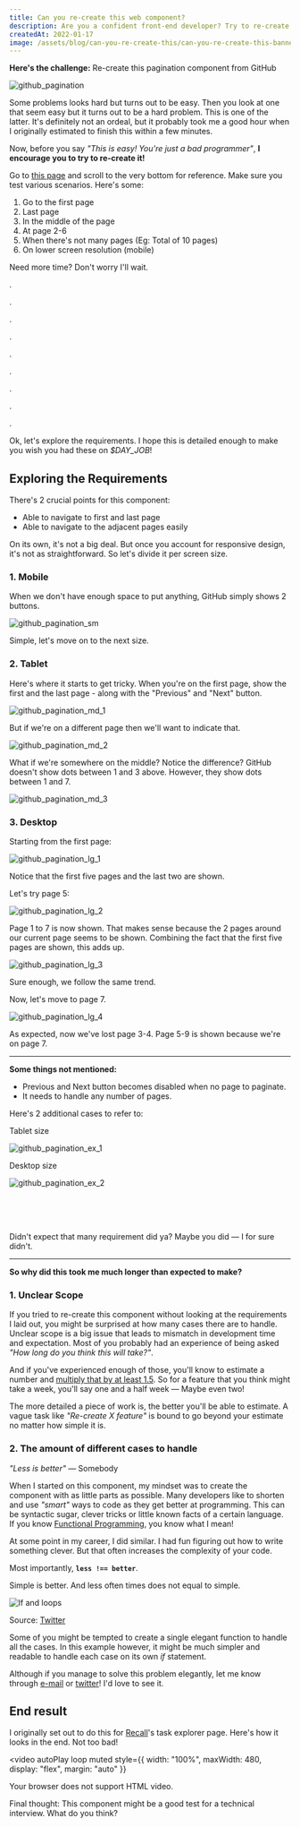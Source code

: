 ```yaml
---
title: Can you re-create this web component?
description: Are you a confident front-end developer? Try to re-create this pagination component from GitHub. In this article, I talk about how seemingly simple task can take a long time without proper evaluation.
createdAt: 2022-01-17
image: /assets/blog/can-you-re-create-this/can-you-re-create-this-banner.jpg
---
```


**Here's the challenge:**
Re-create this pagination component from GitHub

![github_pagination](/assets/blog/can-you-re-create-this/github_pagination.png)

Some problems looks hard but turns out to be easy. Then you look at one that seem easy but it turns out to be a hard problem. This is one of the latter.
It's definitely not an ordeal, but it probably took me a good hour when I originally estimated to finish this within a few minutes.

Now, before you say _"This is easy! You're just a bad programmer"_, **I encourage you to try to re-create it!**

Go to [this page](https://github.com/microsoft/vscode/issues) and scroll to the very bottom for reference. Make sure you test various scenarios. Here's some:

1. Go to the first page
2. Last page
3. In the middle of the page
4. At page 2-6
5. When there's not many pages (Eg: Total of 10 pages)
6. On lower screen resolution (mobile)

Need more time? Don't worry I'll wait.

.

.

.

.

.

.

.

.

.

Ok, let's explore the requirements. I hope this is detailed enough to make you wish you had these on _$DAY_JOB_!

## **Exploring the Requirements**

There's 2 crucial points for this component:

- Able to navigate to first and last page
- Able to navigate to the adjacent pages easily

On its own, it's not a big deal. But once you account for responsive design, it's not as straightforward.
So let's divide it per screen size.

### 1. Mobile

When we don't have enough space to put anything, GitHub simply shows 2 buttons.

![github_pagination_sm](/assets/blog/can-you-re-create-this/github_pagination_sm.png)

Simple, let's move on to the next size.

### 2. Tablet

Here's where it starts to get tricky.
When you're on the first page, show the first and the last page - along with the "Previous" and "Next" button.

![github_pagination_md_1](/assets/blog/can-you-re-create-this/github_pagination_md_1.png)

But if we're on a different page then we'll want to indicate that.

![github_pagination_md_2](/assets/blog/can-you-re-create-this/github_pagination_md_2.png)

What if we're somewhere on the middle? Notice the difference? GitHub doesn't show dots between 1 and 3 above. However, they show dots between 1 and 7.

![github_pagination_md_3](/assets/blog/can-you-re-create-this/github_pagination_md_3.png)

### 3. Desktop

Starting from the first page:

![github_pagination_lg_1](/assets/blog/can-you-re-create-this/github_pagination_lg_1.png)

Notice that the first five pages and the last two are shown.

Let's try page 5:

![github_pagination_lg_2](/assets/blog/can-you-re-create-this/github_pagination_lg_2.png)

Page 1 to 7 is now shown. That makes sense because the 2 pages around our current page seems to be shown.
Combining the fact that the first five pages are shown, this adds up.

![github_pagination_lg_3](/assets/blog/can-you-re-create-this/github_pagination_lg_3.png)

Sure enough, we follow the same trend.

Now, let's move to page 7.

![github_pagination_lg_4](/assets/blog/can-you-re-create-this/github_pagination_lg_4.png)

As expected, now we've lost page 3-4. Page 5-9 is shown because we're on page 7.

---

**Some things not mentioned:**

- Previous and Next button becomes disabled when no page to paginate.
- It needs to handle any number of pages.

Here's 2 additional cases to refer to:

<div style={{ textAlign: "center" }}>Tablet size</div>

![github_pagination_ex_1](/assets/blog/can-you-re-create-this/github_pagination_ex_1.png)

<div style={{ textAlign: "center" }}>Desktop size</div>

![github_pagination_ex_2](/assets/blog/can-you-re-create-this/github_pagination_ex_2.png)

<br />
<br />
<br />

Didn't expect that many requirement did ya? Maybe you did — I for sure didn't.

---

**So why did this took me much longer than expected to make?**

### 1. Unclear Scope

If you tried to re-create this component without looking at the requirements I laid out, you might be surprised at how many cases there are to handle.
Unclear scope is a big issue that leads to mismatch in development time and expectation. Most of you probably had an experience of being asked <i>"How long do you think this will take?"</i>.

And if you've experienced enough of those, you'll know to estimate a number and [multiply that by at least 1.5](https://erikbern.com/2019/04/15/why-software-projects-take-longer-than-you-think-a-statistical-model.html). So for a feature that you think might take a week, you'll say one and a half week — Maybe even two!

The more detailed a piece of work is, the better you'll be able to estimate. A vague task like <i>"Re-create X feature"</i> is bound to go beyond your estimate no matter how simple it is.

### 2. The amount of different cases to handle

<i>"Less is better"</i> — Somebody

When I started on this component, my mindset was to create the component with as little parts as possible. Many developers like to shorten and use <i>"smart"</i> ways to code as they get better at programming.
This can be syntactic sugar, clever tricks or little known facts of a certain language. If you know [Functional Programming](https://anssipiirainen.com/post/fp-tricks-for-simple-code/), you know what I mean!

At some point in my career, I did similar. I had fun figuring out how to write something clever. But that often increases the complexity of your code.

Most importantly, <b>`less !== better`</b>.

Simple is better. And less often times does not equal to simple.

![If and loops](/assets/blog/can-you-re-create-this/if-and-loops.jpg)

Source: [Twitter](https://twitter.com/nice_byte/status/1466940940229046273)

Some of you might be tempted to create a single elegant function to handle all the cases. In this example however, it might be much simpler and readable to handle each case on its own <i>if</i> statement.

Although if you manage to solve this problem elegantly, let me know through [e-mail](mailto:hi@michaelsalim.co.uk) or [twitter](https://twitter.com/IamMichaelSalim)! I'd love to see it.

## End result

I originally set out to do this for [Recall](https://recalllab.com)'s task explorer page. Here's how it looks in the end. Not too bad!

<video
  autoPlay
  loop
  muted
  style={{ width: "100%", maxWidth: 480, display: "flex", margin: "auto" }}
>
  <source src="/assets/blog/can-you-re-create-this/demo.mp4" type="video/mp4" />
  Your browser does not support HTML video.
</video>

Final thought: This component might be a good test for a technical interview. What do you think?